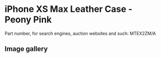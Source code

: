 # iPhone XS Max Leather Case - Peony Pink

Part number, for search engines, auction websites and such: MTEX2ZM/A

## Image gallery

<div style={{ width: "768px" }}>
  <GalleryComponent
    images={[
      {
        original: "/everysource/MTEX2",
        thumbnail: "/everypreview/MTEX2",
      },
      {
        original: "/everysource/MTEX2_AV1_GOLD",
        thumbnail: "/everypreview/MTEX2_AV1_GOLD",
      },
      {
        original: "/everysource/MTEX2_AV1_SILVER",
        thumbnail: "/everypreview/MTEX2_AV1_SILVER",
      },
      {
        original: "/everysource/MTEX2_AV1_SPACE_GRAY",
        thumbnail: "/everypreview/MTEX2_AV1_SPACE_GRAY",
      },
      {
        original: "/everysource/MTEX2_AV2",
        thumbnail: "/everypreview/MTEX2_AV2",
      }
    ]}
  />
</div>